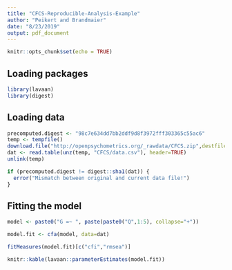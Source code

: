 ```yaml
---
title: "CFCS-Reproducible-Analysis-Example"
author: "Peikert and Brandmaier"
date: "8/23/2019"
output: pdf_document
---
```


```r
knitr::opts_chunk$set(echo = TRUE)
```

## Loading packages

```r
library(lavaan)
library(digest)
```

## Loading data

```r
precomputed.digest <- "98c7e634dd7bb2ddf9d8f3972fff303365c55ac6"
temp <- tempfile()
download.file("http://openpsychometrics.org/_rawdata/CFCS.zip",destfile = temp)
dat <- read.table(unz(temp, "CFCS/data.csv"), header=TRUE)
unlink(temp)

if (precomputed.digest != digest::sha1(dat)) {
  error("Mismatch between original and current data file!")
}
```

## Fitting the model

```r
model <- paste0("G =~ ", paste(paste0("Q",1:5), collapse="+"))

model.fit <- cfa(model, data=dat)

fitMeasures(model.fit)[c("cfi","rmsea")]

knitr::kable(lavaan::parameterEstimates(model.fit))
```
